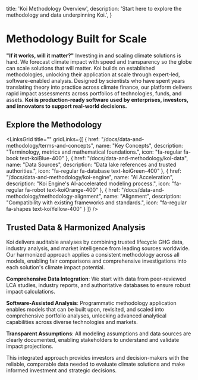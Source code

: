 
  title: 'Koi Methodology Overview',
  description:
    'Start here to explore the methodology and data underpinning Koi.',
}

# Methodology Built for Scale

<PageInformationalData lastModified={lastModified} />

**"If it works, will it matter?"** Investing in and scaling climate solutions is hard. We
forecast climate impact with speed and transparency so the globe can scale solutions that
will matter. Koi builds on established methodologies, unlocking their application at scale
through expert-led, software-enabled analysis. Designed by scientists who have spent years
translating theory into practice across climate finance, our platform delivers rapid impact
assessments across portfolios of technologies, funds, and assets. **Koi is production-ready
software used by enterprises, investors, and innovators to support real-world decisions.**

## Explore the Methodology

<LinksGrid
  title=""
  gridLinks={[
    {
      href: "/docs/data-and-methodology/terms-and-concepts",
      name: "Key Concepts",
      description: "Terminology, metrics and mathematical foundations.",
      icon: "fa-regular fa-book text-koiBlue-400"
    },
    {
      href: "/docs/data-and-methodology/koi-data",
      name: "Data Sources",
      description: "Data lake references and trusted authorities.",
      icon: "fa-regular fa-database text-koiGreen-400"
    },
    {
      href: "/docs/data-and-methodology/koi-engine",
      name: "AI Acceleration",
      description: "Koi Engine's AI-accelerated modeling process.",
      icon: "fa-regular fa-robot text-koiOrange-400"
    },
    {
      href: "/docs/data-and-methodology/methodology-alignment",
      name: "Alignment",
      description: "Compatibility with existing frameworks and standards.",
      icon: "fa-regular fa-shapes text-koiYellow-400"
    }
  ]}
/>

## Trusted Data & Harmonized Analysis

Koi delivers auditable analyses by combining trusted lifecycle GHG data, industry analysis, and market intelligence from leading sources worldwide. Our harmonized approach applies a consistent methodology across all models, enabling fair comparisons and comprehensive investigations into each solution's climate impact potential.

**Comprehensive Data Integration**: We start with data from peer-reviewed LCA studies, industry reports, and authoritative databases to ensure robust impact calculations.

**Software-Assisted Analysis**: Programmatic methodology application enables models that can be built upon, revisited, and scaled into comprehensive portfolio analyses, unlocking advanced analytical capabilities across diverse technologies and markets.

**Transparent Assumptions**: All modeling assumptions and data sources are clearly documented, enabling stakeholders to understand and validate impact projections.

This integrated approach provides investors and decision-makers with the reliable, comparable data needed to evaluate climate solutions and make informed investment and strategic decisions.
